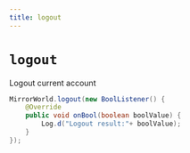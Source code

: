 ```yaml
---
title: logout
---
```


# `logout`

Logout current account


```java
MirrorWorld.logout(new BoolListener() {
    @Override
    public void onBool(boolean boolValue) {
        Log.d("Logout result:"+ boolValue);
    }
});
```